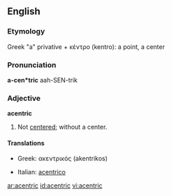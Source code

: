 ==English==

===Etymology===
Greek "a" privative + κέντρο (kentro): a point, a center

===Pronunciation===
'''a-cen*tric'''
aah-SEN-trik

===Adjective===
'''acentric'''

# Not [[center]]ed; without a center.

====Translations====
{{trans-top|without a center}}
*Greek: ακεντρικός (akentrikos)
{{trans-mid}}
*Italian: [[acentrico]]
{{trans-bottom}}

[[ar:acentric]]
[[id:acentric]]
[[vi:acentric]]